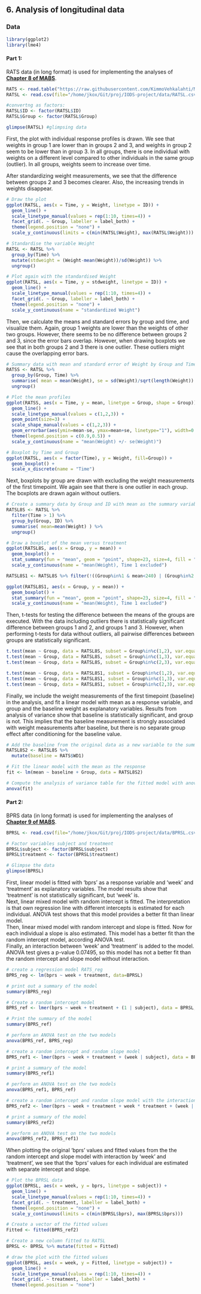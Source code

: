 
## 6. Analysis of longitudinal data

### Data

```r
library(ggplot2)
library(lme4)
```

#### Part 1:

RATS data (in long format) is used for implementing the analyses of [__Chapter 8 of MABS__](https://mooc.helsinki.fi/pluginfile.php/192850/course/section/7335/MABS4IODS-Part6.pdf).

```r

RATS <- read.table("https://raw.githubusercontent.com/KimmoVehkalahti/MABS/master/Examples/data/rats.txt", header = TRUE) #reading RATS data in wide format
RATSL <- read.csv(file="/home/jkox/Git/proj/IODS-project/data/RATSL.csv") #reading RATS data is long format

#convertng as factors:
RATSL$ID <- factor(RATSL$ID)
RATSL$Group <- factor(RATSL$Group)

glimpse(RATSL) #glimpsing data

```

First, the plot with individual response profiles is drawn. We see that weights in group 1 are lower than in groups 2 and 3, and weights in group 2 seem to be lower than in group 3. In all groups, there is one individual with weights on a different level compared to other individuals in the same group (outlier). In all groups, weights seem to increase over time.\

After standardizing weight measurements, we see that the difference between groups 2 and 3 becomes clearer. Also, the increasing trends in weights disappear.

```r
# Draw the plot
ggplot(RATSL, aes(x = Time, y = Weight, linetype = ID)) +
  geom_line() +
  scale_linetype_manual(values = rep(1:10, times=4)) +
  facet_grid(. ~ Group, labeller = label_both) +
  theme(legend.position = "none") +
  scale_y_continuous(limits = c(min(RATSL$Weight), max(RATSL$Weight)))

# Standardise the variable Weight
RATSL <- RATSL %>%
  group_by(Time) %>%
  mutate(stdweight = (Weight-mean(Weight))/sd(Weight)) %>%
  ungroup()

# Plot again with the standardised Weight
ggplot(RATSL, aes(x = Time, y = stdweight, linetype = ID)) +
  geom_line() +
  scale_linetype_manual(values = rep(1:10, times=4)) +
  facet_grid(. ~ Group, labeller = label_both) +
  theme(legend.position = "none") +
  scale_y_continuous(name = "standardized Weight")
```

Then, we calculate the means and standard errors by group and time, and visualize them. Again, group 1 weights are lower than the weights of other two groups. However, there seems to be no difference between groups 2 and 3, since the error bars overlap. However, when drawing boxplots we see that in both groups 2 and 3 there is one outlier. These outliers might cause the overlapping error bars.

```r
# Summary data with mean and standard error of Weight by Group and Time 
RATSS <- RATSL %>%
  group_by(Group, Time) %>%
  summarise( mean = mean(Weight), se = sd(Weight)/sqrt(length(Weight)) ) %>%
  ungroup()

# Plot the mean profiles
ggplot(RATSS, aes(x = Time, y = mean, linetype = Group, shape = Group)) +
  geom_line() +
  scale_linetype_manual(values = c(1,2,3)) +
  geom_point(size=3) +
  scale_shape_manual(values = c(1,2,3)) +
  geom_errorbar(aes(ymin=mean-se, ymax=mean+se, linetype="1"), width=0.3) +
  theme(legend.position = c(0.9,0.5)) +
  scale_y_continuous(name = "mean(Weight) +/- se(Weight)")

# Boxplot by Time and Group
ggplot(RATSL, aes(x = factor(Time), y = Weight, fill=Group)) +
  geom_boxplot() +
  scale_x_discrete(name = "Time")
```

Next, boxplots by group are drawn with excluding the weight measurements of the first timepoint. We again see that there is one outlier in each group. The boxplots are drawn again without outliers.

```r
# Create a summary data by Group and ID with mean as the summary variable (ignoring baseline Time 1).
RATSL8S <- RATSL %>%
  filter(Time > 1) %>%
  group_by(Group, ID) %>%
  summarise( mean=mean(Weight) ) %>%
  ungroup()

# Draw a boxplot of the mean versus treatment
ggplot(RATSL8S, aes(x = Group, y = mean)) +
  geom_boxplot() +
  stat_summary(fun = "mean", geom = "point", shape=23, size=4, fill = "white") +
  scale_y_continuous(name = "mean(Weight), Time 1 excluded")

RATSL8S1 <- RATSL8S %>% filter(!((Group%in%1 & mean<240) | (Group%in%2 & mean>500) | (Group%in%3 & mean<500)))

ggplot(RATSL8S1, aes(x = Group, y = mean)) +
  geom_boxplot() +
  stat_summary(fun = "mean", geom = "point", shape=23, size=4, fill = "white") +
  scale_y_continuous(name = "mean(Weight), Time 1 excluded")
```

Then, t-tests for testing the difference between the means of the groups are executed. With the data including outliers there is statistically significant difference between groups 1 and 2, and groups 1 and 3. However, when performing t-tests for data without outliers, all pairwise differences between groups are statistically significant.

```r
t.test(mean ~ Group, data = RATSL8S, subset = Group%in%c(1,2), var.equal = TRUE) #p<<<0.05
t.test(mean ~ Group, data = RATSL8S, subset = Group%in%c(1,3), var.equal = TRUE) #p<<<0.05
t.test(mean ~ Group, data = RATSL8S, subset = Group%in%c(2,3), var.equal = TRUE) #p=0.33

t.test(mean ~ Group, data = RATSL8S1, subset = Group%in%c(1,2), var.equal = TRUE) #p<<<0.05
t.test(mean ~ Group, data = RATSL8S1, subset = Group%in%c(1,3), var.equal = TRUE) #p<<<0.05
t.test(mean ~ Group, data = RATSL8S1, subset = Group%in%c(2,3), var.equal = TRUE) #p<<<0.05
```

Finally, we include the weight measurements of the first timepoint (baseline) in the analysis, and fit a linear model with mean as a response variable, and group and the baseline weight as explanatory variables. Results from analysis of variance show that baseline is statistically significant, and group is not. This implies that the baseline measurement is strongly associated with weight measurements after baseline, but there is no separate group effect after conditioning for the baseline value.

```r
# Add the baseline from the original data as a new variable to the summary data
RATSL8S2 <- RATSL8S %>%
  mutate(baseline = RATS$WD1)

# Fit the linear model with the mean as the response 
fit <- lm(mean ~ baseline + Group, data = RATSL8S2)

# Compute the analysis of variance table for the fitted model with anova()
anova(fit)
```

#### Part 2:

BPRS data (in long format) is used for implementing the analyses of [__Chapter 9 of MABS__](https://mooc.helsinki.fi/pluginfile.php/192850/course/section/7335/MABS4IODS-Part6.pdf).

```r

BPRSL <- read.csv(file="/home/jkox/Git/proj/IODS-project/data/BPRSL.csv") #reading BPRS data is long format

# Factor variables subject and treatment
BPRSL$subject <- factor(BPRSL$subject)
BPRSL$treatment <- factor(BPRSL$treatment)

# Glimpse the data
glimpse(BPRSL)
```

First,  linear model is fitted with 'bprs' as a response variable and 'week' and 'treatment' as explanatory variables. The model results show that 'treatment' is not statistically significant, but 'week' is.\
Next, linear mixed model with random intercept is fitted. The interpretation is that own regression line with different intercepts is estimated for each individual. ANOVA test shows that this model provides a better fit than linear model.\
Then, linear mixed model with random intercept and slope is fitted. Now for each individual a slope is also estimated. This model has a better fit than the random intercept model, according ANOVA test.\
Finally, an interaction between 'week' and 'treatment' is added to the model. ANOVA test gives a p-value 0.07495, so this model has not a better fit than the random intercept and slope model without interaction.

```r
# create a regression model RATS_reg
BPRS_reg <- lm(bprs ~ week + treatment, data=BPRSL)

# print out a summary of the model
summary(BPRS_reg)

# Create a random intercept model
BPRS_ref <- lmer(bprs ~ week + treatment + (1 | subject), data = BPRSL, REML = FALSE)

# Print the summary of the model
summary(BPRS_ref)

# perform an ANOVA test on the two models
anova(BPRS_ref, BPRS_reg)

# create a random intercept and random slope model
BPRS_ref1 <- lmer(bprs ~ week + treatment + (week | subject), data = BPRSL, REML = FALSE)

# print a summary of the model
summary(BPRS_ref1)

# perform an ANOVA test on the two models
anova(BPRS_ref1, BPRS_ref)

# create a random intercept and random slope model with the interaction
BPRS_ref2 <- lmer(bprs ~ week + treatment + week * treatment + (week | subject), data = BPRSL, REML = FALSE)

# print a summary of the model
summary(BPRS_ref2)

# perform an ANOVA test on the two models
anova(BPRS_ref2, BPRS_ref1)
```

When plotting the original 'bprs' values and fitted values from the the random intercept and slope model with interaction by 'week' and 'treatment', we see that the 'bprs' values for each individual are estimated with separate intercept and slope.

```r
# Plot the BPRSL data
ggplot(BPRSL, aes(x = week, y = bprs, linetype = subject)) +
  geom_line() +
  scale_linetype_manual(values = rep(1:10, times=4)) +
  facet_grid(. ~ treatment, labeller = label_both) +
  theme(legend.position = "none") + 
  scale_y_continuous(limits = c(min(BPRSL$bprs), max(BPRSL$bprs)))

# Create a vector of the fitted values
Fitted <- fitted(BPRS_ref2)

# Create a new column fitted to RATSL
BPRSL <- BPRSL %>% mutate(fitted = Fitted)

# draw the plot with the fitted values
ggplot(BPRSL, aes(x = week, y = Fitted, linetype = subject)) +
  geom_line() +
  scale_linetype_manual(values = rep(1:10, times=4)) +
  facet_grid(. ~ treatment, labeller = label_both) +
  theme(legend.position = "none")
```
